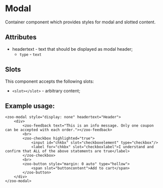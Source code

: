 
<Meta title="Docs/Modal"/>

# Modal

Container component which provides styles for modal and slotted content.

## Attributes
- headertext - text that should be displayed as modal header;
  - `type` - `text`

## Slots
This component accepts the following slots:
- `<slot></slot>` - arbitrary content;

## Example usage:
```
<zoo-modal style="display: none" headertext="Header">
	<div>
		<zoo-feedback text="This is an info message. Only one coupon can be accepted with each order."></zoo-feedback>
		<br>
		<zoo-checkbox highlighted="true">
			<input id="chkbx" slot="checkboxelement" type="checkbox"/>
			<label for="chkbx" slot="checkboxlabel">I understand and confirm that ALL of the above statements are true</label>
		</zoo-checkbox>
		<br>
		<zoo-button style="margin: 0 auto" type="hollow">
			<span slot="buttoncontent">Add to cart</span>
		</zoo-button>
	</div>
</zoo-modal>
```